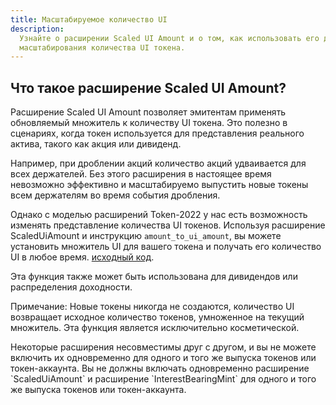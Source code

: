 ```yaml
---
title: Масштабируемое количество UI
description:
  Узнайте о расширении Scaled UI Amount и о том, как использовать его для
  масштабирования количества UI токена.
---
```


## Что такое расширение Scaled UI Amount?

Расширение Scaled UI Amount позволяет эмитентам применять обновляемый множитель
к количеству UI токена. Это полезно в сценариях, когда токен используется для
представления реального актива, такого как акция или дивиденд.

Например, при дроблении акций количество акций удваивается для всех держателей.
Без этого расширения в настоящее время невозможно эффективно и масштабируемо
выпустить новые токены всем держателям во время события дробления.

Однако с моделью расширений Token-2022 у нас есть возможность изменять
представление количества UI токенов. Используя расширение ScaledUiAmount и
инструкцию `amount_to_ui_amount`, вы можете установить множитель UI для вашего
токена и получать его количество UI в любое время.
[исходный код](https://github.com/solana-program/token-2022/tree/main/program/src/extension/scaled_ui_amount).

Эта функция также может быть использована для дивидендов или распределения
доходности.

Примечание: Новые токены никогда не создаются, количество UI возвращает исходное
количество токенов, умноженное на текущий множитель. Эта функция является
исключительно косметической.

<Callout type="info">
  Некоторые расширения несовместимы друг с другом, и вы не можете включить их
  одновременно для одного и того же выпуска токенов или токен-аккаунта. Вы не
  должны включать одновременно расширение `ScaledUiAmount` и расширение
  `InterestBearingMint` для одного и того же выпуска токенов или токен-аккаунта.
</Callout>
